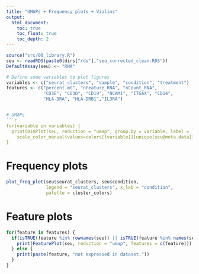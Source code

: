 ```yaml
---
title: "UMAPs + Frequency plots + Violins"
output:
  html_document:
    toc: true
    toc_float: true
    toc_depth: 2
---
```



```r
source("src/00_library.R")
seu <- readRDS(paste0(dirs["rds"],"seu_corrected_clean.RDS"))
DefaultAssay(seu) <- "RNA"

# Define some variables to plot figures
variables <- c("seurat_clusters", "sample", "condition", "treatment")
features <- c("percent.mt", "nFeature_RNA", "nCount_RNA",
              "CD3E", "CD3D", "CD19", "NCAM1", "ITGAX", "CD14",
              "HLA-DRA", "HLA-DRB1","IL3RA")


# UMAPs
```r
for(variable in variables) {
  print(DimPlot(seu, reduction = "umap", group.by = variable, label = TRUE) +
    scale_color_manual(values=colors[[variable]][unique(seu@meta.data[[variable]])]))
}
```


# Frequency plots
```r
plot_freq_plot(seu$seurat_clusters, seu$condition,
               legend = "seurat_clusters", x_lab = "condition",
               palette = cluster_colors)
```


# Feature plots
```r
for(feature in features) {
  if(isTRUE(feature %in% rownames(seu)) || isTRUE(feature %in% names(seu@meta.data))) {
    print(FeaturePlot(seu, reduction = "umap", features = c(feature)))
  } else {
    print(paste(feature, "not expressed in dataset."))
  }
}
```

